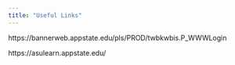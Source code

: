 ```yaml
---
title: "Useful Links"
---
```


https://bannerweb.appstate.edu/pls/PROD/twbkwbis.P_WWWLogin

https://asulearn.appstate.edu/




